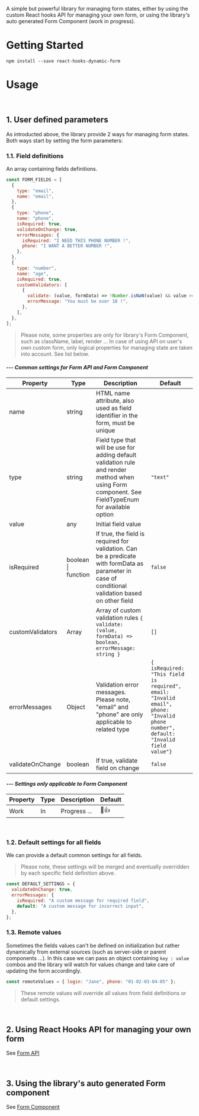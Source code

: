 
<Meta title="Intro" />

A simple but powerful library for managing form states, either by using the custom React hooks API for managing your own form, or using the library's auto generated Form Component (work in progress).

# Getting Started

```
npm install --save react-hooks-dynamic-form
```

# Usage

<br />

## 1. User defined parameters

As introducted above, the library provide 2 ways for managing form states. Both ways start by setting the form parameters:

### 1.1. Field definitions

An array containing fields definitions.

```javascript
const FORM_FIELDS = [
  {
    type: "email",
    name: "email",
  },
  {
    type: "phone",
    name: "phone",
    isRequired: true,
    validateOnChange: true,
    errorMessages: {
      isRequired: "I NEED THIS PHONE NUMBER !",
      phone: "I WANT A BETTER NUMBER !",
    },
  },
  {
    type: "number",
    name: "age",
    isRequired: true,
    customValidators: [
      {
        validate: (value, formData) => !Number.isNaN(value) && value >= 18,
        errorMessage: "You must be over 18 !",
      },
    ],
  },
];
```

> Please note, some properties are only for library's Form Component, such as className, label, render ... In case of using API on user's own custom form, only logical properties for managing state are taken into account. See list below.

#### _--- Common settings for Form API and Form Component_

| Property         | Type                | Description                                                                                                                                         | Default                                                                                                                          |
| ---------------- | ------------------- | --------------------------------------------------------------------------------------------------------------------------------------------------- | -------------------------------------------------------------------------------------------------------------------------------- |
| name             | string              | HTML name attribute, also used as field identifier in the form, must be unique                                                                      |                                                                                                                                  |
| type             | string              | Field type that will be use for adding default validation rule and render method when using Form component. See FieldTypeEnum for available option  | `"text"`                                                                                                                         |
| value            | any                 | Initial field value                                                                                                                                 |                                                                                                                                  |
| isRequired       | boolean \| function | If true, the field is required for validation. Can be a predicate with formData as parameter in case of conditional validation based on other field | `false`                                                                                                                          |
| customValidators | Array               | Array of custom validation rules `{ validate: (value, formData) => boolean, errorMessage: string }`                                                 | `[]`                                                                                                                             |
| errorMessages    | Object              | Validation error messages. Please note, "email" and "phone" are only applicable to related type                                                     | `{ isRequired: "This field is required", email: "Invalid email", phone: "Invalid phone number", default: "Invalid field value"}` |
| validateOnChange | boolean             | If true, validate field on change                                                                                                                   | `false`                                                                                                                          |

#### _--- Settings only applicable to Form Component_

| Property | Type | Description  | Default |
| -------- | ---- | ------------ | ------- |
| Work     | In   | Progress ... | 💯👍    |

<br />

### 1.2. Default settings for all fields

We can provide a default common settings for all fields.

> Please note, these settings will be merged and eventually overridden by each specific field definition above.

```javascript
const DEFAULT_SETTINGS = {
  validateOnChange: true,
  errorMessages: {
    isRequired: "A custom message for required field",
    default: "A custom message for incorrect input",
  },
};
```

### 1.3. Remote values

Sometimes the fields values can't be defined on initialization but rather dynamically from external sources (such as server-side or parent components ...). In this case we can pass an object containing `key : value` combos and the library will watch for values change and take care of updating the form accordingly.

```javascript
const remoteValues = { login: "Jane", phone: "01-02-03-04-05" };
```

> These remote values will override all values from field definitions or default settings.

<br />

## 2. Using React Hooks API for managing your own form

See [Form API](/?path=/docs/form-api-intro--page)

<br />

## 3. Using the library's auto generated Form component

See [Form Component](/?path=/docs/form-component-intro--page)
